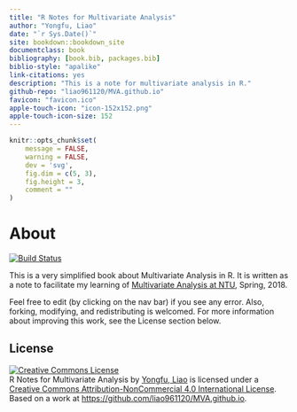 ```yaml
--- 
title: "R Notes for Multivariate Analysis"
author: "Yongfu, Liao"
date: "`r Sys.Date()`"
site: bookdown::bookdown_site
documentclass: book
bibliography: [book.bib, packages.bib]
biblio-style: "apalike"
link-citations: yes
description: "This is a note for multivariate analysis in R."
github-repo: "liao961120/MVA.github.io"
favicon: "favicon.ico"
apple-touch-icon: "icon-152x152.png"
apple-touch-icon-size: 152
---
```


```r
knitr::opts_chunk$set(
	message = FALSE,
	warning = FALSE,
	dev = 'svg',
	fig.dim = c(5, 3),
	fig.height = 3, 
	comment = ""
)
```

# About {-}

[![Build Status](https://travis-ci.org/liao961120/MVA.github.io.svg?branch=master)](https://travis-ci.org/liao961120/MVA.github.io)

This is a very simplified book about Multivariate Analysis in R. It is written as a note to facilitate my learning of [Multivariate Analysis at NTU](https://nol2.aca.ntu.edu.tw/nol/coursesearch/print_table.php?course_id=741%20U3520&class=&dpt_code=7410&ser_no=31954&semester=106-2&lang=CH){target="_blank"}, Spring, 2018.

Feel free to edit (by clicking <i class="fa fa-edit"></i> on the nav bar) if you see any error. Also, forking, modifying, and redistributing is welcomed. For more information about improving this work, see the License section below.


<!-- CC Licenese -->
## License {-}

<a rel="license" href="http://creativecommons.org/licenses/by-nc/4.0/"  target="_blank"><img alt="Creative Commons License" style="border-width:0" src="https://i.creativecommons.org/l/by-nc/4.0/88x31.png" /></a><br /><span xmlns:dct="http://purl.org/dc/terms/" href="http://purl.org/dc/dcmitype/Text" property="dct:title" rel="dct:type">R Notes for Multivariate Analysis</span> by <a xmlns:cc="http://creativecommons.org/ns#" href="https://liao961120.github.io/MVA.github.io/index.html" property="cc:attributionName" rel="cc:attributionURL" target="_blank">Yongfu, Liao</a> is licensed under a <a rel="license" href="http://creativecommons.org/licenses/by-nc/4.0/" target="_blank">Creative Commons Attribution-NonCommercial 4.0 International License</a>.<br />Based on a work at <a xmlns:dct="http://purl.org/dc/terms/" href="https://github.com/liao961120/MVA.github.io" rel="dct:source" target="_blank">https://github.com/liao961120/MVA.github.io</a>.